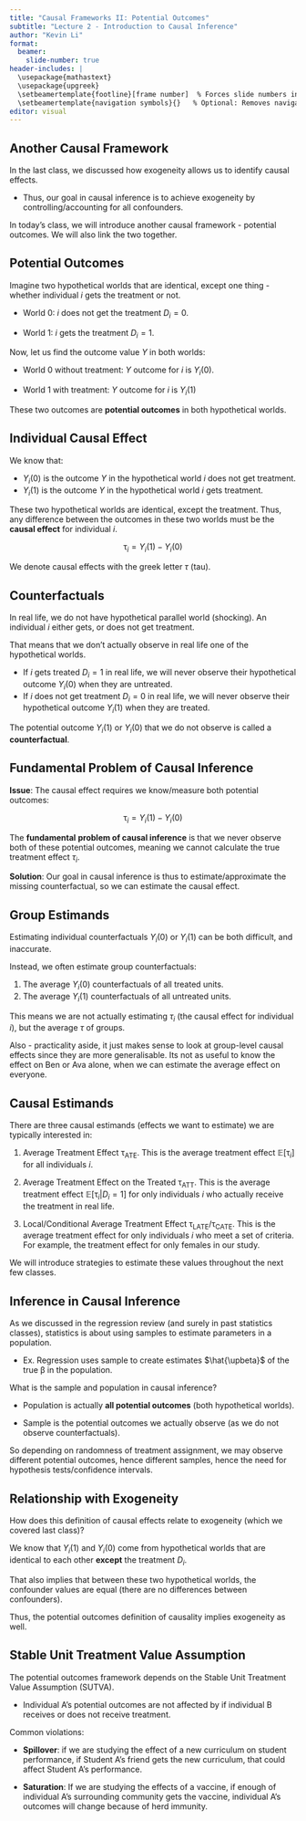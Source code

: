 ```yaml
---
title: "Causal Frameworks II: Potential Outcomes"
subtitle: "Lecture 2 - Introduction to Causal Inference"
author: "Kevin Li"
format:
  beamer:
    slide-number: true
header-includes: |
  \usepackage{mathastext}
  \usepackage{upgreek}
  \setbeamertemplate{footline}[frame number]  % Forces slide numbers in footline
  \setbeamertemplate{navigation symbols}{}   % Optional: Removes navigation symbols
editor: visual
---
```


## Another Causal Framework

In the last class, we discussed how exogeneity allows us to identify causal effects.

-   Thus, our goal in causal inference is to achieve exogeneity by controlling/accounting for all confounders.

In today's class, we will introduce another causal framework - potential outcomes. We will also link the two together.

## Potential Outcomes

Imagine two hypothetical worlds that are identical, except one thing - whether individual $i$ gets the treatment or not.

-   World 0: $i$ does not get the treatment $D_i = 0$.

-   World 1: $i$ gets the treatment $D_i = 1$.

Now, let us find the outcome value $Y$ in both worlds:

-   World 0 without treatment: $Y$ outcome for $i$ is $Y_i(0)$.

-   World 1 with treatment: $Y$ outcome for $i$ is $Y_i(1)$

These two outcomes are **potential outcomes** in both hypothetical worlds.

## Individual Causal Effect

We know that:

-   $Y_i(0)$ is the outcome $Y$ in the hypothetical world $i$ does not get treatment.
-   $Y_i(1)$ is the outcome $Y$ in the hypothetical world $i$ gets treatment.

These two hypothetical worlds are identical, except the treatment. Thus, any difference between the outcomes in these two worlds must be the **causal effect** for individual $i$.

$$
\uptau_i = Y_i(1) - Y_i(0)
$$

We denote causal effects with the greek letter $\tau$ (tau).

## Counterfactuals

In real life, we do not have hypothetical parallel world (shocking). An individual $i$ either gets, or does not get treatment.

That means that we don't actually observe in real life one of the hypothetical worlds.

-   If $i$ gets treated $D_i = 1$ in real life, we will never observe their hypothetical outcome $Y_i(0)$ when they are untreated.
-   If $i$ does not get treatment $D_i = 0$ in real life, we will never observe their hypothetical outcome $Y_i(1)$ when they are treated.

The potential outcome $Y_i(1)$ or $Y_i(0)$ that we do not observe is called a **counterfactual**.

## Fundamental Problem of Causal Inference

**Issue**: The causal effect requires we know/measure both potential outcomes:

$$
\uptau_i = Y_i(1) - Y_i(0)
$$

The **fundamental** **problem of causal inference** is that we never observe both of these potential outcomes, meaning we cannot calculate the true treatment effect $\tau_i$.

**Solution**: Our goal in causal inference is thus to estimate/approximate the missing counterfactual, so we can estimate the causal effect.

## Group Estimands

Estimating individual counterfactuals $Y_i(0)$ or $Y_i(1)$ can be both difficult, and inaccurate.

Instead, we often estimate group counterfactuals:

1.  The average $Y_i(0)$ counterfactuals of all treated units.
2.  The average $Y_i(1)$ counterfactuals of all untreated units.

This means we are not actually estimating $\tau_i$ (the causal effect for individual $i$), but the average $\tau$ of groups.

Also - practicality aside, it just makes sense to look at group-level causal effects since they are more generalisable. Its not as useful to know the effect on Ben or Ava alone, when we can estimate the average effect on everyone.

## Causal Estimands

There are three causal estimands (effects we want to estimate) we are typically interested in:

1.  Average Treatment Effect $\uptau_\text{ATE}$. This is the average treatment effect $\mathbb E[\uptau_i]$ for all individuals $i$.

2.  Average Treatment Effect on the Treated $\uptau_\text{ATT}$. This is the average treatment effect $\mathbb E[\uptau_i | D_i = 1]$ for only individuals $i$ who actually receive the treatment in real life.

3.  Local/Conditional Average Treatment Effect $\uptau_\text{LATE}$/$\uptau_\text{CATE}$. This is the average treatment effect for only individuals $i$ who meet a set of criteria. For example, the treatment effect for only females in our study.

We will introduce strategies to estimate these values throughout the next few classes.

## Inference in Causal Inference

As we discussed in the regression review (and surely in past statistics classes), statistics is about using samples to estimate parameters in a population.

-   Ex. Regression uses sample to create estimates $\hat{\upbeta}$ of the true $\upbeta$ in the population.

What is the sample and population in causal inference?

-   Population is actually **all potential outcomes** (both hypothetical worlds).

-   Sample is the potential outcomes we actually observe (as we do not observe counterfactuals).

So depending on randomness of treatment assignment, we may observe different potential outcomes, hence different samples, hence the need for hypothesis tests/confidence intervals.

## Relationship with Exogeneity

How does this definition of causal effects relate to exogeneity (which we covered last class)?

We know that $Y_i(1)$ and $Y_i(0)$ come from hypothetical worlds that are identical to each other **except** the treatment $D_i$.

That also implies that between these two hypothetical worlds, the confounder values are equal (there are no differences between confounders).

Thus, the potential outcomes definition of causality implies exogeneity as well.

## Stable Unit Treatment Value Assumption

The potential outcomes framework depends on the Stable Unit Treatment Value Assumption (SUTVA).

-   Individual A's potential outcomes are not affected by if individual B receives or does not receive treatment.

Common violations:

-   **Spillover**: if we are studying the effect of a new curriculum on student performance, if Student A's friend gets the new curriculum, that could affect Student A's performance.

-   **Saturation**: If we are studying the effects of a vaccine, if enough of individual A's surrounding community gets the vaccine, individual A's outcomes will change because of herd immunity.